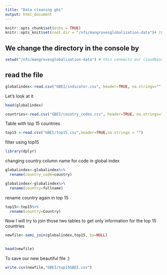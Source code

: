 ```yaml
---
title: "Data cleaning gbi"
output: html_document
---
```


```r
knitr::opts_chunk$set(echo = TRUE)
knitr::opts_knit$set(root.dir = "/nfs/mangrovesglobalization-data")# this is another option to change directory
```

## We change the directory in the console by 

```r
setwd("/nfs/mangrovesglobalization-data") # this connects our cloudbase folder with R 
```

## read the file

```r
globalindex<-read.csv("GBEI/indicator.csv", header=TRUE, na.strings="")#to read the file
```
Let's look at it
```r
head(globalindex)
```
```r
countries<-read.csv("GBEI/country_codes.csv", header=TRUE, na.strings="")#to read the file
```

Table with top 15 countries
```r
top15 <-read.csv("GBEI/top15.csv",header=TRUE,na.strings = "")
```

filter using top15
  
```r
library(dplyr)
```
changing country column name for code in global index
```r
globalindex<-globalindex%>%
  rename(country_code=country)
```

```r
globalindex<-globalindex%>%
  rename(country=fullname)
```

rename country again in top 15
```r
top15<-top15%>%
  rename(country=Country)
```

Now I will try to join those two tables to get only information for the top 15 countries

```r
newfile<-semi_join(globalindex,top15, by=NULL)
   
```

```r
head(newfile)
```
To save our new beautiful file :) 
```r
write.csv(newfile,"GBEI/top15GBEI.csv")
  

```


